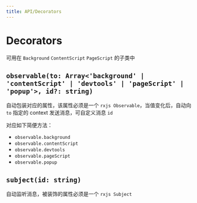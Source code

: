 ```yaml
---
title: API/Decorators
---
```


# Decorators

可用在 `Background` `ContentScript` `PageScript` 的子类中

## `observable(to: Array<'background' | 'contentScript' | 'devtools' | 'pageScript' | 'popup'>, id?: string)`

自动包装对应的属性，该属性必须是一个 `rxjs Observable`，当值变化后，自动向 `to` 指定的 context 发送消息，可自定义消息 `id`

对应如下简便方法：

- `observable.background`
- `observable.contentScript`
- `observable.devtools`
- `observable.pageScript`
- `observable.popup`

## `subject(id: string)`

自动监听消息，被装饰的属性必须是一个 `rxjs Subject`
